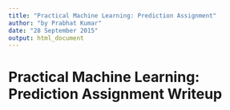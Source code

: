 ```yaml
---
title: "Practical Machine Learning: Prediction Assignment"
author: "by Prabhat Kumar"
date: "28 September 2015"
output: html_document
---
```


# Practical Machine Learning: Prediction Assignment Writeup
